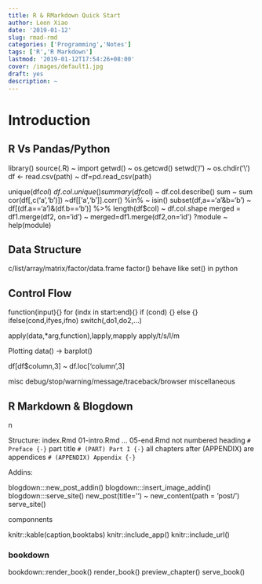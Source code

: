 ---
title: R & RMarkdown Quick Start
author: Leon Xiao
date: '2019-01-12'
slug: rmad-rmd
categories: ['Programming','Notes']
tags: ['R','R Markdown']
lastmod: '2019-01-12T17:54:26+08:00'
cover: /images/default1.jpg
draft: yes
description: ~
---

# Introduction


## R Vs Pandas/Python

library() source(.R)  ~ import
getwd()   ~ os.getcwd()
setwd('/') ~ os.chdir('\\')
df <- read.csv(path)   ~ df=pd.read_csv(path)

unique(df$col)   ~ df.col.unique()
summary(df$col)  ~ df.col.describe()
sum  ~ sum
cor(df[,c('a','b')]) ~df[['a','b']].corr()
%in%   ~   isin() 
subset(df,a=='a'&b='b')  ~  df[(df.a=='a')&(df.b=='b')]
%>% 
length(df$col)   ~ df.col.shape
merged = df1.merge(df2, on='id') ~  merged=df1.merge(df2,on='id')
?module   ~ help(module)



## Data Structure
c/list/array/matrix/factor/data.frame
factor() behave like set() in python

## Control Flow
function(input){}
for (indx in start:end){}
if (cond) {} else {}
ifelse(cond,ifyes,ifno)
switch(,do1,do2,...)


apply(data,*arg,function),lapply,mapply
apply/t/s/l/m


Plotting
data() -> barplot() 


df[df$column,3] ~ df.loc['column',3]


misc
debug/stop/warning/message/traceback/browser
miscellaneous


## R Markdown & Blogdown

n

Structure:
index.Rmd
01-intro.Rmd
...
05-end.Rmd
not numbered heading
```# Preface {-}```
part title
```# (PART) Part I {-} ```
all chapters after (APPENDIX) are appendices
```# (APPENDIX) Appendix {-} ```



Addins:

blogdown:::new_post_addin()
blogdown:::insert_image_addin()
blogdown:::serve_site()
new_post(title='') ~ new_content(path = 'post/')
serve_site()




componnents

knitr::kable(caption,booktabs)
knitr::include_app()
knitr::include_url()

### bookdown
bookdown::render_book()
render_book()
preview_chapter()
serve_book()
